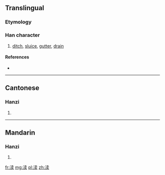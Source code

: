 {{also|瀆}}
==Translingual==

===Etymology===
{{Han simp|瀆|f=賣|t=卖}}

===Han character===
{{Han char|rn=85|rad=水|as=08|sn=11|four=|canj=水十弓大 (EJNK)}}

# [[ditch]], [[sluice]], [[gutter]], [[drain]]

====References====
* {{Han ref|kx=0633.371|hdz=31643.060|uh=6E0E|ud=28174}}

----

==Cantonese==

===Hanzi===
{{yue-hanzi|jyut=duk6|y=duk6|tra=瀆}}

# {{defn|lang=yue|sort=水08}}

----

==Mandarin==

===Hanzi===
{{cmn-hanzi|tra=瀆|pin=[[dú]] ([[du2]])|wg=tu<sup>2</sup>}}

# {{defn|lang=cmn|sort=水08}}

[[fr:渎]]
[[mg:渎]]
[[pl:渎]]
[[zh:渎]]
